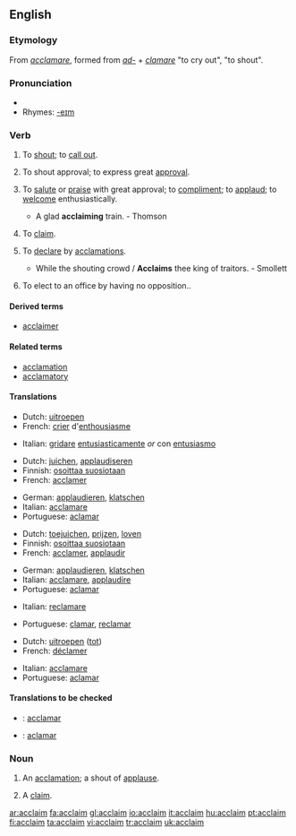 ==English==

===Etymology===
From {{L.}} ''[[acclamare]]'', formed from ''[[ad-]]'' + ''[[clamare]]'' "to cry out", "to shout".

===Pronunciation===
*{{IPA|/əˈkleɪm/}}
*Rhymes: [[Rhymes:English:-eɪm|-eɪm]]

===Verb===
{{en-verb}}

# {{transitive}} To [[shout]]; to [[call out]].
# {{intransitive}} To shout approval; to express great [[approval]].
# {{transitive}} {{rare}} To [[salute]] or [[praise]] with great approval; to [[compliment]]; to [[applaud]]; to [[welcome]] enthusiastically.
#* A glad '''acclaiming''' train. - Thomson
# {{transitive}} {{obsolete}} To [[claim]].
# {{transitive}} To [[declare]] by [[acclamations]].
#* While the shouting crowd / '''Acclaims''' thee king of traitors. - Smollett
# {{context|Canadian}} To elect to an office by having no opposition..

====Derived terms====
* [[acclaimer]]

====Related terms====
* [[acclamation]]
* [[acclamatory]]

====Translations====
{{trans-top|to shout}}
*Dutch: [[uitroepen]]
*French: [[crier]] d'[[enthousiasme]]
{{trans-mid}}
*Italian: [[gridare]] [[entusiasticamente]] ''or'' con [[entusiasmo]]
{{trans-bottom}}

{{trans-top|to shout applause}}
*Dutch: [[juichen]], [[applaudiseren]]
*Finnish: [[osoittaa suosiotaan]]
*French: [[acclamer]]
{{trans-mid}}
*German: [[applaudieren]], [[klatschen]]
*Italian: [[acclamare]]
*Portuguese: [[aclamar]]
{{trans-bottom}}

{{trans-top|to applaud}}
*Dutch: [[toejuichen]], [[prijzen]], [[loven]]
*Finnish: [[osoittaa suosiotaan]]
*French: [[acclamer]], [[applaudir]]
{{trans-mid}}
*German: [[applaudieren]], [[klatschen]]
*Italian: [[acclamare]], [[applaudire]]
*Portuguese: [[aclamar]]
{{trans-bottom}}

{{trans-top|to claim}}
*Italian: [[reclamare]]
{{trans-mid}}
*Portuguese: [[clamar]], [[reclamar]]
{{trans-bottom}}

{{trans-top|to declare by acclamations}}
*Dutch: [[uitroepen]] ([[tot]])
*French: [[déclamer]]
{{trans-mid}}
*Italian: [[acclamare]]
*Portuguese: [[aclamar]]
{{trans-bottom}}

====Translations to be checked====
{{checktrans}}
*{{ttbc|Interlingua}}: [[acclamar]]
*{{ttbc|Spanish}}: [[aclamar]]

===Noun===
{{en-noun}}

# {{poetic}} An [[acclamation]]; a shout of [[applause]].
# {{obsolete}} A [[claim]].

[[ar:acclaim]]
[[fa:acclaim]]
[[gl:acclaim]]
[[io:acclaim]]
[[it:acclaim]]
[[hu:acclaim]]
[[pt:acclaim]]
[[fi:acclaim]]
[[ta:acclaim]]
[[vi:acclaim]]
[[tr:acclaim]]
[[uk:acclaim]]